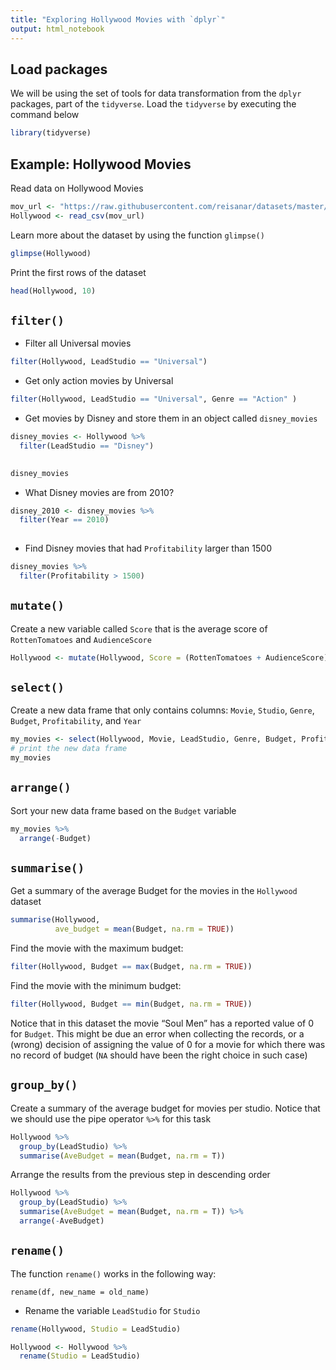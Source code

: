```yaml
---
title: "Exploring Hollywood Movies with `dplyr`"
output: html_notebook
---
```



## Load packages

We will be using the set of tools for data transformation from the `dplyr` packages, part of the `tidyverse`. Load the `tidyverse` by executing the command below

```r
library(tidyverse)
```


## Example: Hollywood Movies

Read data on Hollywood Movies

```r
mov_url <- "https://raw.githubusercontent.com/reisanar/datasets/master/HollywoodMovies.csv"
Hollywood <- read_csv(mov_url)
```

Learn more about the dataset by using the function `glimpse()`

```r
glimpse(Hollywood)
```


Print the first rows of the dataset 

```r
head(Hollywood, 10)
```


## `filter()`


- Filter all Universal movies

```r

filter(Hollywood, LeadStudio == "Universal")

```


- Get only action movies by Universal 

```r
filter(Hollywood, LeadStudio == "Universal", Genre == "Action" )
```

- Get movies by Disney and store them in an object called `disney_movies`

```r
disney_movies <- Hollywood %>% 
  filter(LeadStudio == "Disney")
  
```
```r
disney_movies
```

- What Disney movies are from 2010?

```r
disney_2010 <- disney_movies %>% 
  filter(Year == 2010)
  
```


- Find Disney movies that had `Profitability` larger than 1500

```r
disney_movies %>% 
  filter(Profitability > 1500)
```


## `mutate()`

Create a new variable called `Score` that is the average score of `RottenTomatoes` and `AudienceScore`

```r
Hollywood <- mutate(Hollywood, Score = (RottenTomatoes + AudienceScore) / 2)
```


## `select()`

Create a new data frame that only contains columns: `Movie`, `Studio`, `Genre`, `Budget`, `Profitability`, and `Year`

```r
my_movies <- select(Hollywood, Movie, LeadStudio, Genre, Budget, Profitability, Year)
# print the new data frame
my_movies
```


## `arrange()`

Sort your new data frame based on the `Budget` variable

```r
my_movies %>% 
  arrange(-Budget)

```


## `summarise()`

Get a summary of the average Budget for the movies in the `Hollywood` dataset

```r
summarise(Hollywood, 
          ave_budget = mean(Budget, na.rm = TRUE))
```

Find the movie with the maximum budget:

```r
filter(Hollywood, Budget == max(Budget, na.rm = TRUE))
```

Find the movie with the minimum budget:

```r
filter(Hollywood, Budget == min(Budget, na.rm = TRUE))

```

Notice that in this dataset the movie "Soul Men" has a reported value of 0 for `Budget`. This might be due an error when collecting the records, or a (wrong) decision of assigning the value of 0 for a movie for which there was no record of budget (`NA` should have been the right choice in such case)


## `group_by()`


Create a summary of the average budget for movies per studio. Notice that we should use the pipe operator `%>%` for this task

```r
Hollywood %>% 
  group_by(LeadStudio) %>% 
  summarise(AveBudget = mean(Budget, na.rm = T))

```

Arrange the results from the previous step in descending order

```r
Hollywood %>% 
  group_by(LeadStudio) %>% 
  summarise(AveBudget = mean(Budget, na.rm = T)) %>% 
  arrange(-AveBudget)


```


## `rename()`

The function `rename()` works in the following way:

`rename(df, new_name = old_name)`

- Rename the variable `LeadStudio` for `Studio`

```r
rename(Hollywood, Studio = LeadStudio)

```
```r
Hollywood <- Hollywood %>% 
  rename(Studio = LeadStudio)
```




